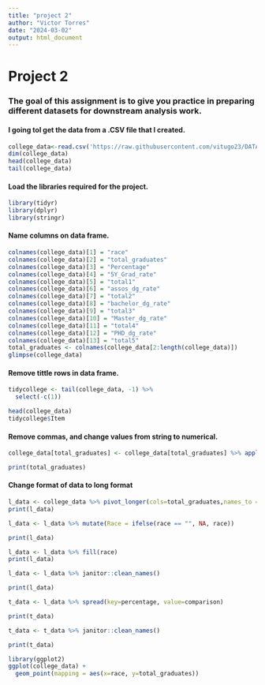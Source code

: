 ```yaml
---
title: "project 2"
author: "Victor Torres"
date: "2024-03-02"
output: html_document
---
```

# Project 2 #
### The goal of this assignment is to give you practice in preparing different datasets for downstream analysis work. ###
#### I going tol get the data from a .CSV file that I created. ####
```r
college_data<-read.csv('https://raw.githubusercontent.com/vitugo23/DATA607/main/project2/grad_rates_data.csv')
dim(college_data)
head(college_data)
tail(college_data)
```

#### Load the libraries required for the project. ####
```r
library(tidyr)
library(dplyr)
library(stringr)
```

#### Name columns on data frame. #####
```r
colnames(college_data)[1] = "race"
colnames(college_data)[2] = "total_graduates"
colnames(college_data)[3] = "Percentage"
colnames(college_data)[4] = "5Y_Grad_rate"
colnames(college_data)[5] = "total1"
colnames(college_data)[6] = "assos_dg_rate"
colnames(college_data)[7] = "total2"
colnames(college_data)[8] = "bachelor_dg_rate"
colnames(college_data)[9] = "total3"
colnames(college_data)[10] = "Master_dg_rate"
colnames(college_data)[11] = "total4"
colnames(college_data)[12] = "PHD_dg_rate"
colnames(college_data)[13] = "total5"
total_graduates <- colnames(college_data[2:length(college_data)])
glimpse(college_data)
```
#### Remove tittle rows in data frame. ####
```r
tidycollege <- tail(college_data, -1) %>%
  select(-c(1))

head(college_data)
tidycollege$Item
```
#### Remove commas, and change values from string to numerical. ####
```r
college_data[total_graduates] <- college_data[total_graduates] %>% apply(MARGIN = 2, FUN = function(x) as.numeric(str_remove(x,",")))

print(total_graduates)
```
#### Change format of data to long format ####
```r
l_data <- college_data %>% pivot_longer(cols=total_graduates,names_to = "Comparison", values_to = "total_Comp")
print(l_data)
```

```r
l_data <- l_data %>% mutate(Race = ifelse(race == "", NA, race))

print(l_data)
```

```r
l_data <- l_data %>% fill(race)
print(l_data)

```

```r
l_data <- l_data %>% janitor::clean_names()

print(l_data)
```

```r
t_data <- l_data %>% spread(key=percentage, value=comparison)

print(t_data)

```

```r
t_data <- t_data %>% janitor::clean_names()

print(t_data)
```

```r
library(ggplot2)
ggplot(college_data) +
  geom_point(mapping = aes(x=race, y=total_graduates))
```



